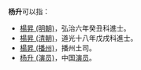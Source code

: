 '''杨升'''可以指：
*[[楊昇_(明朝)|楊昇 (明朝)]]，弘治六年癸丑科進士。
*[[楊昇_(清朝)|楊昇 (清朝)]]，道光十八年戊戌科進士。
*[[楊昇_(播州)|楊昇 (播州)]]，播州土司。
*[[杨升_(演员)|杨升 (演员)]]，中国[[演员|演员]]。

{{disambig|cat=二字杨姓人名消歧义|sheng}}